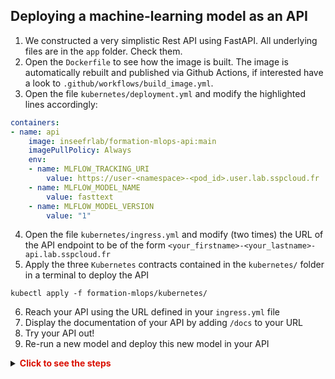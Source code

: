 :::{.nonincremental}
:::: {.callout-tip collapse="true" icon=false}
## Deploying a machine-learning model as an API

1. We constructed a very simplistic Rest API using FastAPI. All underlying files are in the `app` folder. Check them.
2. Open the `Dockerfile` to see how the image is built. The image is automatically rebuilt and published via Github Actions, if interested have a look to `.github/workflows/build_image.yml`.
3. Open the file `kubernetes/deployment.yml` and modify the highlighted lines accordingly:

```.yml
containers:
- name: api
    image: inseefrlab/formation-mlops-api:main
    imagePullPolicy: Always
    env:
    - name: MLFLOW_TRACKING_URI
        value: https://user-<namespace>-<pod_id>.user.lab.sspcloud.fr
    - name: MLFLOW_MODEL_NAME
        value: fasttext
    - name: MLFLOW_MODEL_VERSION
        value: "1"
```

4. Open the file `kubernetes/ingress.yml` and modify (two times) the URL of the API endpoint to be of the form `<your_firstname>-<your_lastname>-api.lab.sspcloud.fr`
5. Apply the three `Kubernetes` contracts contained in the `kubernetes/` folder in a terminal to deploy the API

```shell
kubectl apply -f formation-mlops/kubernetes/
```

6. Reach your API using the URL defined in your `ingress.yml` file
7. Display the documentation of your API by adding `/docs` to your URL
8. Try your API out!
9. Re-run a new model and deploy this new model in your API

<details>
<summary>
    <font size=\"3\" color=\"darkgreen\"><b>Click to see the steps </b></font>
</summary>

1. Run a model
2. Register the model
3. Adjust your MLFLOW_MODEL_NAME or MLFLOW_MODEL_VERSION (if you didn't modify the model name) environment variable in the `deployment.yml` file
4. Apply the new `Kubernetes` contracts to update the API

```shell
kubectl apply -f formation-mlops/kubernetes/
```

5. Refresh your API, and verify on the home page that it is now based on the new version of the model

</details>

::::

:::
